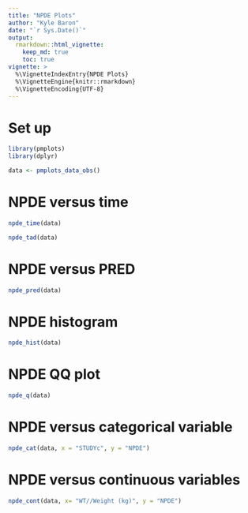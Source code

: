 ```yaml
---
title: "NPDE Plots"
author: "Kyle Baron"
date: "`r Sys.Date()`"
output: 
  rmarkdown::html_vignette: 
    keep_md: true
    toc: true
vignette: >
  %\VignetteIndexEntry{NPDE Plots}
  %\VignetteEngine{knitr::rmarkdown}
  %\VignetteEncoding{UTF-8}
---
```



# Set up
```r
library(pmplots)
library(dplyr)

data <- pmplots_data_obs()
```

# NPDE versus time
```r
npde_time(data)

npde_tad(data)
```



# NPDE versus PRED

```r
npde_pred(data)
```


# NPDE histogram
```r
npde_hist(data)
```

# NPDE QQ plot
```r
npde_q(data)
```

# NPDE versus categorical variable

```r
npde_cat(data, x = "STUDYc", y = "NPDE")
```

# NPDE versus continuous variables

```r
npde_cont(data, x= "WT//Weight (kg)", y = "NPDE")
```

